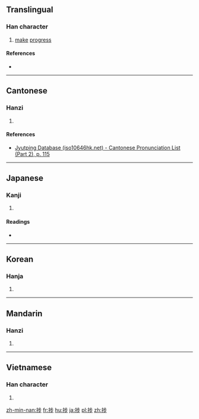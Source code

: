 ==Translingual==

===Han character===
{{Han char|rn=64|rad=手|as=07|sn=10|four=51021|canj=QYLH|ids=⿰扌步}}

# [[make]] [[progress]]

====References====
* {{Han ref|kx=0434.120|dkj=12160|dj=0783.190|hdz=31881.020|uh=6357|ud=25431|bh=D1CA|bd=53706}}

----

==Cantonese==

===Hanzi===
{{yue-hanzi|jyut=[[bou6]]|y=bou6}}

# {{defn|lang=yue|sort=手07}}

====References====
* [http://www.iso10646hk.net/jp/document/download.jsp Jyutping Database (iso10646hk.net) - Cantonese Pronunciation List (Part 2), p. 115]

----

==Japanese==

===Kanji===
{{ja-kanji|grade=|rs=手07}}

# {{defn|lang=ja|sort=手07}}

====Readings====
* {{ja-readings|on=[[ほ]] (ho), [[ちょく]] (choku)|kun=[[はかどる]] (hakadoru)}}

----

==Korean==

===Hanja===
{{ko-hanja|hangeul=척|eumhun=|rv=cheok|mr=ch'ŏk|y=chek}}

# {{defn|lang=ko|sort=手07}}

----

==Mandarin==

===Hanzi===
{{cmn-hanzi|pin=[[bù]] ([[bu4]]), [[liàn]] ([[lian4]])|wg=pu<sup>4</sup>, lien<sup>4</sup>}}

# {{defn|lang=cmn|sort=手07}}

----

==Vietnamese==

===Han character===
{{vi-hantu|[[duệ]]|rs=手07}}

# {{defn|lang=vi|sort=手07}}

[[zh-min-nan:捗]]
[[fr:捗]]
[[hu:捗]]
[[ja:捗]]
[[pl:捗]]
[[zh:捗]]